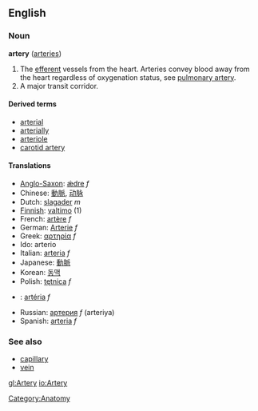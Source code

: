 ==English==
===Noun===
'''artery''' ([[arteries]])

#The [[efferent]] vessels from the heart.  Arteries convey blood away from the heart regardless of oxygenation status, see [[pulmonary artery]].
#A major transit corridor.

====Derived terms====
*[[arterial]]
*[[arterially]]
*[[arteriole]]
*[[carotid artery]]

====Translations====
*[[Anglo-Saxon]]: [[ǽdre]] ''f''
*Chinese: [[動脈]], [[动脉]]
*Dutch: [[slagader]] ''m''
*[[Finnish]]: [[valtimo]] (1)
*French: [[artère]] ''f''
*German: [[Arterie]] ''f''
*Greek: [[αρτηρία]] ''f''
*Ido: arterio
*Italian: [[arteria]] ''f''
*Japanese: [[動脈]]
*Korean: [[동맥]]
*Polish: [[tętnica]] ''f''
*{{pt}}: [[:pt:artéria|artéria]] ''f''
*Russian: [[артерия]] ''f'' (arteriya)
*Spanish: [[arteria]] ''f''

===See also===
*[[capillary]]
*[[vein]]

[[Category:Anatomy]]

[[gl:Artery]]
[[io:Artery]]